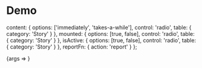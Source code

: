 
<Meta title="Packages/MeasureTiming" />

# Demo


  content: {
    options: ['immediately', 'takes-a-while'],
    control: 'radio',
    table: { category: 'Story' }
  },
  mounted: { options: [true, false], control: 'radio', table: { category: 'Story' } },
  isActive: { options: [true, false], control: 'radio', table: { category: 'Story' } },
  reportFn: { action: 'report' }
};

<Canvas>
  <Story name="MeasureTiming" args={args} argTypes={argTypes}>
    {args => <MeasureTimingStory {...args} />}
  </Story>
</Canvas>
